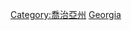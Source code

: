 {{Commons cat|Universities and colleges in Georgia (U.S. state)}}
[[Category:喬治亞州|Category:喬治亞州]]
[[Category:美國各州大學|Georgia]]